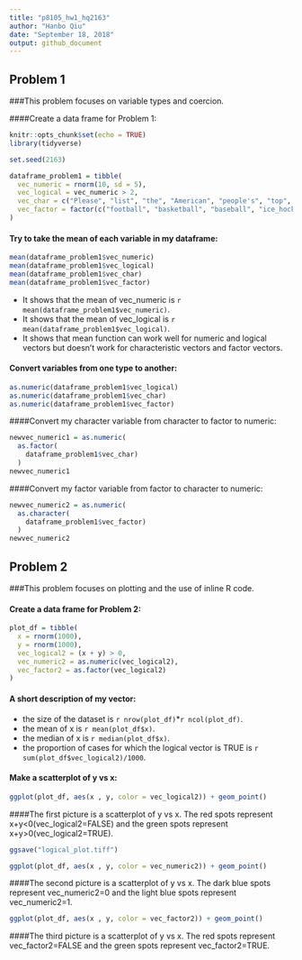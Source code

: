 ```yaml
---
title: "p8105_hw1_hq2163"
author: "Hanbo Qiu"
date: "September 18, 2018"
output: github_document
---
```


Problem 1  
-------------------------------------

###This problem focuses on variable types and coercion.

####Create a data frame for Problem 1:

```r
knitr::opts_chunk$set(echo = TRUE)
library(tidyverse)
```

```r
set.seed(2163)

dataframe_problem1 = tibble(
  vec_numeric = rnorm(10, sd = 5),
  vec_logical = vec_numeric > 2,
  vec_char = c("Please", "list", "the", "American", "people's", "top", "four", "most", "popular", "sports"),
  vec_factor = factor(c("football", "basketball", "baseball", "ice_hockey", "football", "basketball", "baseball", "ice_hockey", "football", "basketball"))
)
```
#### Try to take the mean of each variable in my dataframe:

```r
mean(dataframe_problem1$vec_numeric)
mean(dataframe_problem1$vec_logical)
mean(dataframe_problem1$vec_char)
mean(dataframe_problem1$vec_factor)
```

* It shows that the mean of vec_numeric is `r mean(dataframe_problem1$vec_numeric)`.
* It shows that the mean of vec_logical is `r mean(dataframe_problem1$vec_logical)`.
* It shows that mean function can work well for numeric and logical vectors but doesn't work for    characteristic vectors and factor vectors.

#### Convert variables from one type to another:

```r

as.numeric(dataframe_problem1$vec_logical)
as.numeric(dataframe_problem1$vec_char)
as.numeric(dataframe_problem1$vec_factor)
```

####Convert my character variable from character to factor to numeric:

```r

newvec_numeric1 = as.numeric(
  as.factor(
    dataframe_problem1$vec_char)
  )
newvec_numeric1 
```

####Convert my factor variable from factor to character to numeric:
```r

newvec_numeric2 = as.numeric(
  as.character(
    dataframe_problem1$vec_factor)
  )
newvec_numeric2 
```

Problem 2  
------------------------------------------------------------

###This problem focuses on plotting and the use of inline R code.

#### Create a data frame for Problem 2:

```r
plot_df = tibble(
  x = rnorm(1000),
  y = rnorm(1000),
  vec_logical2 = (x + y) > 0,
  vec_numeric2 = as.numeric(vec_logical2),
  vec_factor2 = as.factor(vec_logical2)
)
```

#### A short description of my vector:

* the size of the dataset is `r nrow(plot_df)`*`r ncol(plot_df)`.
* the mean of x is `r mean(plot_df$x)`.
* the median of x is `r median(plot_df$x)`.
* the proportion of cases for which the logical vector is TRUE is `r sum(plot_df$vec_logical2)/1000`.

#### Make a scatterplot of y vs x:

```r
ggplot(plot_df, aes(x , y, color = vec_logical2)) + geom_point()
```

####The first picture is a scatterplot of y vs x. The red spots represent x+y<0(vec_logical2=FALSE) and the green spots represent x+y>0(vec_logical2=TRUE).

```r
ggsave("logical_plot.tiff")
```

```r
ggplot(plot_df, aes(x , y, color = vec_numeric2)) + geom_point()
```

####The second picture is a scatterplot of y vs x. The dark blue spots represent vec_numeric2=0 and the light blue spots represent vec_numeric2=1.

```r
ggplot(plot_df, aes(x , y, color = vec_factor2)) + geom_point()
```

####The third picture is a scatterplot of y vs x. The red spots represent vec_factor2=FALSE and the green spots represent vec_factor2=TRUE.
